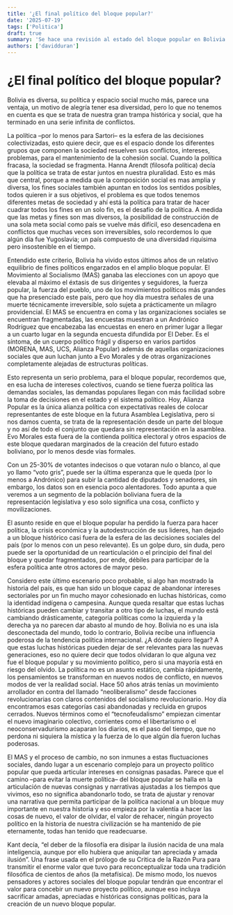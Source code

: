 ```yaml
---
title: '¿El final político del bloque popular?'
date: '2025-07-19'
tags: ['Politica']
draft: true
summary: 'Se hace una revisión al estado del bloque popular en Bolivia y su futuro sobre la política boliviana.'
authors: ['davidduran']
---
```


# ¿El final político del bloque popular?

Bolivia es diversa, su política y espacio social mucho más, parece una ventaja, un motivo de alegría tener esa diversidad, pero lo que no tenemos en cuenta es que se trata de nuestra gran trampa histórica y social, que ha terminado en una serie infinita de conflictos.

La política –por lo menos para Sartori– es la esfera de las decisiones colectivizadas, esto quiere decir, que es el espacio donde los diferentes grupos que componen la sociedad resuelven sus conflictos, intereses, problemas, para el mantenimiento de la cohesión social. Cuando la política fracasa, la sociedad se fragmenta. Hanna Arendt (filosofa política) decía que la política se trata de estar juntos en nuestra pluralidad. Esto es más que central, porque a medida que la composición social es mas amplia y diversa, los fines sociales también apuntan en todos los sentidos posibles, todos quieren ir a sus objetivos, el problema es que todos tenemos diferentes metas de sociedad y ahí está la política para tratar de hacer cuadrar todos los fines en un solo fin, es el desafío de la política. A medida que las metas y fines son mas diversos, la posibilidad de construcción de una sola meta social como país se vuelve más difícil, eso desencadena en conflictos que muchas veces son irreversibles, solo recordemos lo que algún día fue Yugoslavia; un país compuesto de una diversidad riquísima pero insostenible en el tiempo.

Entendido este criterio, Bolivia ha vivido estos últimos años de un relativo equilibrio de fines políticos engarzados en el amplio bloque popular. El Movimiento al Socialismo (MAS) ganaba las elecciones con un apoyo que elevaba al máximo el éxtasis de sus dirigentes y seguidores, la fuerza popular, la fuerza del pueblo, uno de los movimientos políticos más grandes que ha presenciado este país, pero que hoy día muestra señales de una muerte técnicamente irreversible, solo sujeta a prácticamente un milagro providencial. El MAS se encuentra en coma y las organizaciones sociales se encuentran fragmentadas, las encuestas muestran a un Andrónico Rodríguez que encabezaba las encuestas en enero en primer lugar a llegar a un cuarto lugar en la segunda encuesta difundida por El Deber. Es el síntoma, de un cuerpo político frágil y disperso en varios partidos (MORENA, MAS, UCS, Alianza Popular) además de aquellas organizaciones sociales que aun luchan junto a Evo Morales y de otras organizaciones completamente alejadas de estructuras políticas.

Esto representa un serio problema, para el bloque popular, recordemos que, en esa lucha de intereses colectivos, cuando se tiene fuerza política las demandas sociales, las demandas populares llegan con más facilidad sobre la toma de decisiones en el estado y el sistema político. Hoy, Alianza Popular es la única alianza política con expectativas reales de colocar representantes de este bloque en la futura Asamblea Legislativa, pero si nos damos cuenta, se trata de la representación desde un parte del bloque y no así de todo el conjunto que quedara sin representación en la asamblea. Evo Morales esta fuera de la contienda política electoral y otros espacios de este bloque quedaran marginados de la creación del futuro estado boliviano, por lo menos desde vías formales.

Con un 25-30% de votantes indecisos o que votaran nulo o blanco, al que yo llamo “voto gris”, puede ser la última esperanza que le queda (por lo menos a Andrónico) para subir la cantidad de diputados y senadores, sin embargo, los datos son en esencia poco alentadores. Todo apunta a que veremos a un segmento de la población boliviana fuera de la representación legislativa y eso solo significa una cosa, conflicto y movilizaciones.

El asunto reside en que el bloque popular ha perdido la fuerza para hacer política, la crisis económica y la autodestrucción de sus lideres, han dejado a un bloque histórico casi fuera de la esfera de las decisiones sociales del país (por lo menos con un peso relevante). Es un golpe duro, sin duda, pero puede ser la oportunidad de un rearticulación o el principio del final del bloque y quedar fragmentados, por ende, débiles para participar de la esfera política ante otros actores de mayor peso.

Considero este último escenario poco probable, si algo han mostrado la historia del país, es que han sido un bloque capaz de abandonar intereses sectoriales por un fin mucho mayor cohesionado en luchas históricas, como la identidad indígena o campesina. Aunque queda resaltar que estas luchas históricas pueden cambiar y transitar a otro tipo de luchas, el mundo está cambiando drásticamente, categoría políticas como la izquierda y la derecha ya no parecen dar abasto al mundo de hoy. Bolivia no es una isla desconectada del mundo, todo lo contrario, Bolivia recibe una influencia poderosa de la tendencia política internacional. ¿A dónde quiero llegar? A que estas luchas históricas pueden dejar de ser relevantes para las nuevas generaciones, eso no quiere decir que todos olvidaran lo que alguna vez fue el bloque popular y su movimiento político, pero si una mayoría está en riesgo del olvido. La política no es un asunto estático, cambia rápidamente, los pensamientos se transforman en nuevos nodos de conflicto, en nuevos modos de ver la realidad social. Hace 50 años atrás tenías un movimiento arrollador en contra del llamado “neoliberalismo” desde facciones revolucionarias con claros contenidos del socialismo revolucionario. Hoy día encontramos esas categorías casi abandonadas y recluida en grupos cerrados. Nuevos términos como el “tecnofeudalismo” empiezan cimentar el nuevo imaginario colectivo, corrientes como el libertarismo o el neoconservadurismo acaparan los diarios, es el paso del tiempo, que no perdona ni siquiera la mística y la fuerza de lo que algún día fueron luchas poderosas.

El MAS y el proceso de cambio, no son inmunes a estas fluctuaciones sociales, dando lugar a un escenario complejo para un proyecto político popular que pueda articular intereses en consignas pasadas. Parece que el camino –para evitar la muerte política– del bloque popular se halla en la articulación de nuevas consignas y narrativas ajustadas a los tiempos que vivimos, eso no significa abandonarlo todo, se trata de ajustar y renovar una narrativa que permita participar de la política nacional a un bloque muy importante en nuestra historia y eso empieza por la valentía a hacer las cosas de nuevo, el valor de olvidar, el valor de rehacer, ningún proyecto político en la historia de nuestra civilización se ha mantenido de pie eternamente, todas han tenido que readecuarse.

Kant decía, “el deber de la filosofía era disipar la ilusión nacida de una mala inteligencia, aunque por ello hubiera que aniquilar tan apreciada y amada ilusión”. Una frase usada en el prólogo de su Critica de la Razón Pura para transmitir el enorme valor que tuvo para reconceptualizar toda una tradición filosófica de cientos de años (la metafísica). De mismo modo, los nuevos pensadores y actores sociales del bloque popular tendrán que encontrar el valor para concebir un nuevo proyecto político, aunque eso incluya sacrificar amadas, apreciadas e históricas consignas políticas, para la creación de un nuevo bloque popular.
